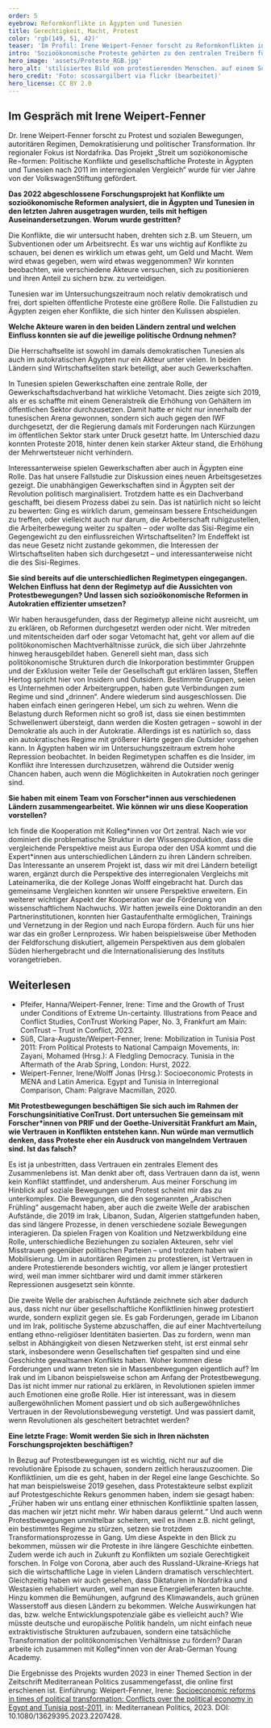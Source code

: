 ```yaml
---
order: 5
eyebrow: Reformkonflikte in Ägypten und Tunesien
title: Gerechtigkeit, Macht, Protest
color: 'rgb(149, 51, 42)'
teaser: 'Im Profil: Irene Weipert-Fenner forscht zu Reformkonflikten in Ägypten und Tunesien. Im Interview spricht sie über Gerechtigkeitsvorstellungen, Machtkämpfe und Unterschiede zwischen Regimetypen.'
intro: 'Sozioökonomische Proteste gehörten zu den zentralen Treibern für die Proteste und Revolutionen des „Arabischen Frühlings“. Doch auch nachdem verschiedene Diktatoren gestürzt wurden, verbesserte sich die Lage für die meisten Menschen nicht. Reformen, die die neuen Regierungen angingen, stießen oft auf heftige Gegenwehr. Irene Weipert-Fenner hat dazu im Projekt „Streit um sozioökonomische Reformen“ geforscht, das 2022 abgeschlossen wurde. Damit fand eine achtjährige Kooperation zwischen Nordafrika- und Lateinamerika-Expert\*innen aus Ägypten, Deutschland und Tunesien ihren Abschluss. '
hero_image: 'assets/Proteste_RGB.jpg'
hero_alt: 'stilisiertes Bild von protestierenden Menschen. auf einem Schild steht Game Over.'
hero_credit: 'Foto: scossargilbert via flickr (bearbeitet)'
hero_license: CC BY 2.0
---
```


## Im Gespräch mit Irene Weipert-Fenner

<Person name="Irene Weipert-Fenner" image="assets/Irene_RGB.png" image_alt="stilisiertes Foto einer Frau">

Dr. Irene Weipert-Fenner forscht zu Protest und sozialen Bewegungen, autoritären Regimen, Demokratisierung und politischer Transformation. Ihr regionaler Fokus ist Nordafrika. Das Projekt „Streit um soziökonomische Re¬formen: Politische Konflikte und gesellschaftliche Proteste in Ägypten und Tunesien nach 2011 im interregionalen Vergleich“ wurde für vier Jahre von der VolkswagenStiftung gefördert.

</Person>

**Das 2022 abgeschlossene Forschungsprojekt hat Konflikte um sozioökonomische Reformen analysiert, die in Ägypten und Tunesien in den letzten Jahren ausgetragen wurden, teils mit heftigen Auseinandersetzungen. Worum wurde gestritten?**

Die Konflikte, die wir untersucht haben, drehten sich z.B. um Steuern, um Subventionen oder um Arbeitsrecht. Es war uns wichtig auf Konflikte zu schauen, bei denen es wirklich um etwas geht, um Geld und Macht. Wem wird etwas gegeben, wem wird etwas weggenommen? Wir konnten beobachten, wie verschiedene Akteure versuchen, sich zu positionieren und ihren Anteil zu sichern bzw. zu verteidigen.

Tunesien war im Untersuchungszeitraum noch relativ demokratisch und frei, dort spielten öffentliche Proteste eine größere Rolle. Die Fallstudien zu Ägypten zeigen eher Konflikte, die sich hinter den Kulissen abspielen. 

**Welche Akteure waren in den beiden Ländern zentral und welchen Einfluss konnten sie auf die jeweilige politische Ordnung nehmen?**

Die Herrschaftselite ist sowohl im damals demokratischen Tunesien als auch im autokratischen Ägypten nur ein Akteur unter vielen. In beiden Ländern sind Wirtschaftseliten stark beteiligt, aber auch Gewerkschaften. 

In Tunesien spielen Gewerkschaften eine zentrale Rolle, der Gewerkschaftsdachverband hat wirkliche Vetomacht. Dies zeigte sich 2019, als er es schaffte mit einem Generalstreik die Erhöhung von Gehältern im öffentlichen Sektor durchzusetzen. Damit hatte er nicht nur innerhalb der tunesischen Arena gewonnen, sondern sich auch gegen den IWF durchgesetzt, der die Regierung damals mit Forderungen nach Kürzungen im öffentlichen Sektor stark unter Druck gesetzt hatte. Im Unterschied dazu konnten Proteste 2018, hinter denen kein starker Akteur stand, die Erhöhung der Mehrwertsteuer nicht verhindern.

Interessanterweise spielen Gewerkschaften aber auch in Ägypten eine Rolle. Das hat unsere Fallstudie zur Diskussion eines neuen Arbeitsgesetzes gezeigt. Die unabhängigen Gewerkschaften sind in Ägypten seit der Revolution politisch marginalisiert. Trotzdem hatte es ein Dachverband geschafft, bei diesem Prozess dabei zu sein. Das ist natürlich nicht so leicht zu bewerten: Ging es wirklich darum, gemeinsam bessere Entscheidungen zu treffen, oder vielleicht auch nur darum, die Arbeiterschaft ruhigzustellen, die Arbeiterbewegung weiter zu spalten – oder wollte das Sisi-Regime ein Gegengewicht zu den einflussreichen Wirtschaftseliten? Im Endeffekt ist das neue Gesetz nicht zustande gekommen, die Interessen der Wirtschaftseliten haben sich durchgesetzt – und interessanterweise nicht die des Sisi-Regimes.

**Sie sind bereits auf die unterschiedlichen Regimetypen eingegangen. Welchen Einfluss hat denn der Regimetyp auf die Aussichten von Protestbewegungen? Und lassen sich sozioökonomische Reformen in Autokratien effizienter umsetzen?**

Wir haben herausgefunden, dass der Regimetyp alleine nicht ausreicht, um zu erklären, ob Reformen durchgesetzt werden oder nicht. Wer mitreden und mitentscheiden darf oder sogar Vetomacht hat, geht vor allem auf die politökonomischen Machtverhältnisse zurück, die sich über Jahrzehnte hinweg herausgebildet haben. Generell sieht man, dass sich politökonomische Strukturen durch die Inkorporation bestimmter Gruppen und der Exklusion weiter Teile der Gesellschaft gut erklären lassen, Steffen Hertog spricht hier von Insidern und Outsidern. Bestimmte Gruppen, seien es Unternehmen oder Arbeitergruppen, haben gute Verbindungen zum Regime und sind „drinnen“. Andere wiederum sind ausgeschlossen. Die haben einfach einen geringeren Hebel, um sich zu wehren. Wenn die Belastung durch Reformen nicht so groß ist, dass sie einen bestimmten Schwellenwert übersteigt, dann werden die Kosten getragen – sowohl in der Demokratie als auch in der Autokratie. Allerdings ist es natürlich so, dass ein autokratisches Regime mit größerer Härte gegen die Outsider vorgehen kann. In Ägypten haben wir im Untersuchungszeitraum extrem hohe Repression beobachtet. In beiden Regimetypen schaffen es die Insider, im Konflikt ihre Interessen durchzusetzen, während die Outsider wenig Chancen haben, auch wenn die Möglichkeiten in Autokratien noch geringer sind.

**Sie haben mit einem Team von Forscher\*innen aus verschiedenen Ländern zusammengearbeitet. Wie können wir uns diese Kooperation vorstellen?**

Ich finde die Kooperation mit Kolleg\*innen vor Ort zentral. Nach wie vor dominiert die problematische Struktur in der Wissensproduktion, dass die vergleichende Perspektive meist aus Europa oder den USA kommt und die Expert\*innen aus unterschiedlichen Ländern zu ihren Ländern schreiben. Das Interessante an unserem Projekt ist, dass wir mit drei Ländern beteiligt waren, ergänzt durch die Perspektive des interregionalen Vergleichs mit Lateinamerika, die der Kollege Jonas Wolff eingebracht hat. Durch das gemeinsame Vergleichen konnten wir unsere Perspektive erweitern. Ein weiterer wichtiger Aspekt der Kooperation war die Förderung von wissenschaftlichem Nachwuchs. Wir hatten jeweils eine Doktorandin an den Partnerinstitutionen, konnten hier Gastaufenthalte ermöglichen, Trainings und Vernetzung in der Region und nach Europa fördern. Auch für uns hier war das ein großer Lernprozess. Wir haben beispielsweise über Methoden der Feldforschung diskutiert, allgemein Perspektiven aus dem globalen Süden hierhergebracht und die Internationalisierung des Instituts vorangetrieben.

<Notes>

## Weiterlesen

- Pfeifer, Hanna/Weipert-Fenner, Irene: Time and the Growth of Trust under Conditions of Extreme Un-certainty. Illustrations from Peace and Conflict Studies, ConTrust Working Paper, No. 3, Frankfurt am Main: ConTrust – Trust in Conflict, 2023. 
- Süß, Clara-Auguste/Weipert-Fenner, Irene: Mobilization in Tunisia Post 2011: From Political Protests to National Campaign Movements, in: Zayani, Mohamed (Hrsg.): A Fledgling Democracy. Tunisia in the Aftermath of the Arab Spring, London: Hurst, 2022. 
- Weipert-Fenner, Irene/Wolff Jonas (Hrsg.): Socioeconomic Protests in MENA and Latin America. Egypt and Tunisia in Interregional Comparison, Cham: Palgrave Macmillan, 2020.

</Notes>

**Mit Protestbewegungen beschäftigen Sie sich auch im Rahmen der Forschungsinitiative ConTrust. Dort untersuchen Sie gemeinsam mit Forscher\*innen von PRIF und der Goethe-Universität Frankfurt am Main, wie Vertrauen in Konflikten entstehen kann. Nun würde man vermutlich denken, dass Proteste eher ein Ausdruck von mangelndem Vertrauen sind. Ist das falsch?**

Es ist ja unbestritten, dass Vertrauen ein zentrales Element des Zusammenlebens ist. Man denkt aber oft, dass Vertrauen dann da ist, wenn kein Konflikt stattfindet, und andersherum. Aus meiner Forschung im Hinblick auf soziale Bewegungen und Protest scheint mir das zu unterkomplex. Die Bewegungen, die den sogenannten „Arabischen Frühling“ ausgemacht haben, aber auch die zweite Welle der arabischen Aufstände, die 2019 im Irak, Libanon, Sudan, Algerien stattgefunden haben, das sind längere Prozesse, in denen verschiedene soziale Bewegungen interagieren. Da spielen Fragen von Koalition und Netzwerkbildung eine Rolle, unterschiedliche Beziehungen zu sozialen Akteuren, sehr viel Misstrauen gegenüber politischen Parteien – und trotzdem haben wir Mobilisierung. Um in autoritären Regimen zu protestieren, ist Vertrauen in andere Protestierende besonders wichtig, vor allem je länger protestiert wird, weil man immer sichtbarer wird und damit immer stärkeren Repressionen ausgesetzt sein könnte. 

Die zweite Welle der arabischen Aufstände zeichnete sich aber dadurch aus, dass nicht nur über gesellschaftliche Konfliktlinien hinweg protestiert wurde, sondern explizit gegen sie. Es gab Forderungen, gerade im Libanon und im Irak, politische Systeme abzuschaffen, die auf einer Machtverteilung entlang ethno-religiöser Identitäten basierten. Das zu fordern, wenn man selbst in Abhängigkeit von diesen Netzwerken steht, ist erst einmal sehr stark, insbesondere wenn Gesellschaften tief gespalten sind und eine Geschichte gewaltsamen Konflikts haben. Woher kommen diese Forderungen und wann treten sie in Massenbewegungen eigentlich auf? Im Irak und im Libanon beispielsweise schon am Anfang der Protestbewegung. Das ist nicht immer nur rational zu erklären, in Revolutionen spielen immer auch Emotionen eine große Rolle. Hier ist interessant, was in diesem außergewöhnlichen Moment passiert und ob sich außergewöhnliches Vertrauen in der Revolutionsbewegung verstetigt. Und was passiert damit, wenn Revolutionen als gescheitert betrachtet werden?

<Figure
size="medium"
src="assets/omar-elsharawy-pwMbtwA9LRc-unsplash_ed_RGB_web.jpg"
credit="Photo: Omar Elsharawy, Unsplash, Unsplash License"
alt="stilisiertes Foto von Stadt mit alten Türmen und Hochhäusern">
</Figure>

**Eine letzte Frage: Womit werden Sie sich in Ihren nächsten Forschungsprojekten beschäftigen?**

In Bezug auf Protestbewegungen ist es wichtig, nicht nur auf die revolutionäre Episode zu schauen, sondern zeitlich herauszuzoomen. Die Konfliktlinien, um die es geht, haben in der Regel eine lange Geschichte. So hat man beispielsweise 2019 gesehen, dass Protestakteure selbst explizit auf Protestgeschichte Rekurs genommen haben, indem sie gesagt haben: „Früher haben wir uns entlang einer ethnischen Konfliktlinie spalten lassen, das machen wir jetzt nicht mehr. Wir haben daraus gelernt.“ Und auch wenn Protestbewegungen unmittelbar scheitern, weil es ihnen z.B. nicht gelingt, ein bestimmtes Regime zu stürzen, setzen sie trotzdem Transformationsprozesse in Gang. Um diese Aspekte in den Blick zu bekommen, müssen wir die Proteste in ihre längere Geschichte einbetten. Zudem werde ich auch in Zukunft zu Konflikten um soziale Gerechtigkeit forschen. In Folge von Corona, aber auch des Russland-Ukraine-Kriegs hat sich die wirtschaftliche Lage in vielen Ländern dramatisch verschlechtert. Gleichzeitig haben wir auch gesehen, dass Diktaturen in Nordafrika und Westasien rehabiliert wurden, weil man neue Energielieferanten brauchte. Hinzu kommen die Bemühungen, aufgrund des Klimawandels, auch grünen Wasserstoff aus diesen Ländern zu bekommen. Welche Auswirkungen hat das, bzw. welche Entwicklungspotenziale gäbe es vielleicht auch? Wie müsste deutsche und europäische Politik handeln, um nicht einfach neue extraktivistische Strukturen aufzubauen, sondern eine tatsächliche Transformation der politökonomischen Verhältnisse zu fördern? Daran arbeite ich zusammen mit Kolleg\*innen von der Arab-German Young Academy. 


<Callout eyebrow="Infobox" title="Themed Section mit Beiträgen aus dem Projekt" expandable={false}>

Die Ergebnisse des Projekts wurden 2023 in einer Themed Section in der Zeitschrift Mediterranean Politics zusammengefasst, die online first erschienen ist. Einführung: 
Weipert-Fenner, Irene: [Socioeconomic reforms in times of political transformation: Conflicts over the political economy in Egypt and Tunisia post-2011](https://www.tandfonline.com/doi/full/10.1080/13629395.2023.2207428), in: Mediterranean Politics, 2023. DOI: 10.1080/13629395.2023.2207428.

</Callout>

